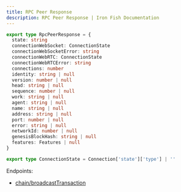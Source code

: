 ```yaml
---
title: RPC Peer Response
description: RPC Peer Response | Iron Fish Documentation
---
```

```typescript
export type RpcPeerResponse = {
  state: string
  connectionWebSocket: ConnectionState
  connectionWebSocketError: string
  connectionWebRTC: ConnectionState
  connectionWebRTCError: string
  connections: number
  identity: string | null
  version: number | null
  head: string | null
  sequence: number | null
  work: string | null
  agent: string | null
  name: string | null
  address: string | null
  port: number | null
  error: string | null
  networkId: number | null
  genesisBlockHash: string | null
  features: Features | null
}

export type ConnectionState = Connection['state']['type'] | ''
```

Endpoints: 
- [chain/broadcastTransaction](/developers/documentation/rpc/chain/broadcast_transaction)